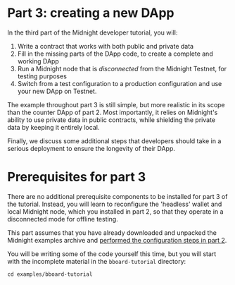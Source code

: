---
---

# Part 3: creating a new DApp

In the third part of the Midnight developer tutorial, you will:

1. Write a contract that works with both public and private data
2. Fill in the missing parts of the DApp code, to create a complete and working DApp
3. Run a Midnight node that is *disconnected* from the Midnight Testnet, for testing purposes
4. Switch from a test configuration to a production configuration and
   use your new DApp on Testnet.

The example throughout part 3 is still simple, but more realistic in
its scope than the counter DApp of part 2.  Most importantly, it
relies on Midnight's ability to use private data in public contracts,
while shielding the private data by keeping it entirely local.

Finally, we discuss some additional steps that developers should take in a
serious deployment to ensure the longevity of their DApp.

# Prerequisites for part 3

There are no additional prerequisite components to be installed for
part 3 of the tutorial. Instead, you will learn to reconfigure the
'headless' wallet and local Midnight node, which you installed in part
2, so that they operate in a disconnected mode for offline testing.

This part assumes that you have already downloaded and unpacked the Midnight
examples archive and
[performed the configuration steps in part 2](../2-building/examples-repo.mdx).

You will be writing some of the code yourself this time, but you will
start with the incomplete material in the `bboard-tutorial` directory:

```shell
cd examples/bboard-tutorial
```